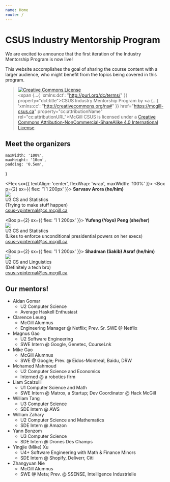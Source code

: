 ```yaml
---
name: Home
route: /
---
```

# CSUS Industry Mentorship Program

We are excited to announce that the first iteration of the Industry Mentorship Program is now live!

This website accomplishes the goal of sharing the course content with a larger audience, who might benefit from the topics being covered in this program.



> <a rel="license" href="http://creativecommons.org/licenses/by-nc-sa/4.0/"><img alt="Creative Commons License" style="border-width:0" src="https://i.creativecommons.org/l/by-nc-sa/4.0/88x31.png" /></a><br /><span {...{ 'xmlns:dct': "http://purl.org/dc/terms/" }} property="dct:title">CSUS Industry Mentorship Program</span> by <a {...{ 'xmlns:cc': "http://creativecommons.org/ns#" }} href="https://mcgill-csus.ca" property="cc:attributionName" rel="cc:attributionURL">McGill CSUS</a> is licensed under a <a rel="license" href="http://creativecommons.org/licenses/by-nc-sa/4.0/">Creative Commons Attribution-NonCommercial-ShareAlike 4.0 International License</a>.

<!-- <a rel="license" href="http://creativecommons.org/licenses/by-nc-sa/4.0/"><img alt="Creative Commons License" style="border-width:0" src="https://i.creativecommons.org/l/by-nc-sa/4.0/88x31.png" /></a><br /><span xmlns:dct="http://purl.org/dc/terms/" property="dct:title">CSUS Industry Mentorship Program</span> by <a xmlns:cc="http://creativecommons.org/ns#" href="https://mcgill-csus.ca" property="cc:attributionName" rel="cc:attributionURL">McGill CSUS</a> is licensed under a <a rel="license" href="http://creativecommons.org/licenses/by-nc-sa/4.0/">Creative Commons Attribution-NonCommercial-ShareAlike 4.0 International License</a>. -->


<!-- <img src={SarvasvImg} css="max-width: 100%; height 'auto';"/> -->

## Meet the organizers

    maxWidth: '100%',
    maxHeight: '10em',
    padding: '0.5em',
}

<Flex sx={{ textAlign: 'center', flexWrap: 'wrap', maxWidth: '100%' }}>
  <Box p={2} sx={{ flex: '1 1 200px' }}>
    <b>Sarvasv Arora (he/him)</b> <br/>
    <a href="https://sarvasvarora.me"> <Image src={SarvasvImg} sx={imageStyle} /> </a> <br/>
    U3 CS and Statistics <br/>
    (Trying to make stuff happen) <br/>
    <a href="mailto:csus-vpinternal@cs.mcgill.ca?subject=[CSUS%20Industry%20Mentorship]">csus-vpinternal@cs.mcgill.ca</a>
  </Box>

  <Box p={2} sx={{ flex: '1 1 200px' }}>
    <b>Yufeng (Yoyo) Peng (she/her)</b> <br/>
    <a href="https://www.linkedin.com/in/yufeng-peng/"> <Image src={YoyoImg} sx={imageStyle} /> </a> <br/>
    U3 CS and Statistics <br/>
    (Likes to enforce unconditional presidential powers on her execs) <br/>
    <a href="mailto:csus-president@cs.mcgill.ca?subject=[CSUS%20Industry%20Mentorship]">csus-vpinternal@cs.mcgill.ca</a>
  </Box>

  <Box p={2} sx={{ flex: '1 1 200px' }}>
    <b>Shadman (Sakib) Asraf (he/him)</b> <br/>
    <a href="https://www.linkedin.com/in/sasraf/"> <Image src={SakibImg} sx={imageStyle} /> </a> <br/>
    U2 CS and Linguistics <br/>
    (Definitely a tech bro) <br/>
    <a href="mailto:csus-vpexternal@cs.mcgill.ca?subject=[CSUS%20Industry%20Mentorship]">csus-vpinternal@cs.mcgill.ca</a>
  </Box>
</Flex>


## Our mentors!

- Aidan Gomar
  - U2 Computer Science
  - Average Haskell Enthusiast
- Clarence Leung
  - McGill Alumnus
  - Engineering Manager @ Netflix; Prev. Sr. SWE @ Netflix
- Magnus Gao
  - U2 Software Engineering
  - SWE Intern @ Google, Genetec, CourseLnk
- Mike Gao
  - McGill Alumnus
  - SWE @ Google; Prev. @ Eidos-Montreal, Baidu, DRW
- Mohamed Mahmoud
  - U2 Computer Science and Economics
  - Interned @ a robotics firm
- Liam Scalzulli
  - U1 Computer Science and Math
  - SWE Intern @ Matrox, a Startup; Dev Coordinator @ Hack McGill
- William Tang
  - U3 Computer Science
  - SDE Intern @ AWS
- William Zahary
  - U2 Computer Science and Mathematics
  - SDE Intern @ Amazon
- Yann Bonzom
  - U3 Computer Science
  - SDE Intern @ Drones Des Champs
- Yingjie (Mike) Xu
  - U4+ Software Engineering with Math & Finance Minors
  - SDE Intern @ Shopify, Deliverr, Citi
- Zhangyuan Nie
  - McGill Alumnus
  - SWE @ Meta; Prev. @ SSENSE, Intelligence Industrielle